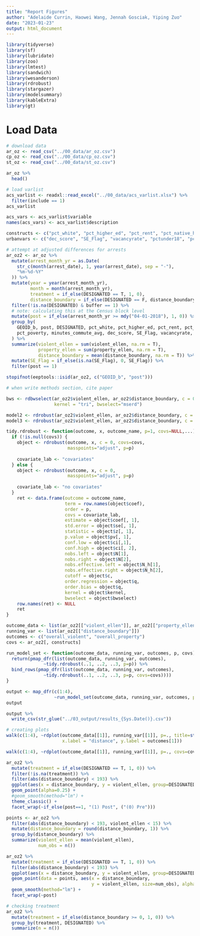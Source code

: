```yaml
---
title: "Report Figures"
author: "Adelaide Currin, Haowei Wang, Jennah Gosciak, Yiping Zuo"
date: "2023-01-23"
output: html_document
---
```


```r
library(tidyverse)
library(sf)
library(lubridate)
library(zoo)
library(lmtest)
library(sandwich)
library(wesanderson)
library(rdrobust)
library(stargazer)
library(modelsummary)
library(kableExtra)
library(gt)
```

# Load Data

```r
# download data
ar_oz <- read_csv("../00_data/ar_oz.csv")
cp_oz <- read_csv("../00_data/cp_oz.csv")
st_oz <- read_csv("../00_data/st_oz.csv")

ar_oz %>%
  head()
```
```r
# load varlist
acs_varlist <- readxl::read_excel("../00_data/acs_varlist.xlsx") %>%
  filter(include == 1)
acs_varlist

acs_vars <- acs_varlist$variable
names(acs_vars) <- acs_varlist$description

constructs <- c("pct_white", "pct_higher_ed", "pct_rent", "pct_native_hc_covered", "pct_poverty", "minutes_commute_avg")
urbanvars <- c("dec_score", "SE_Flag", "vacancyrate", "pctunder18", "pctover64")
```

```r
# attempt at adjusted differences for arrests
ar_oz2 <- ar_oz %>%
  mutate(arrest_month_yr = as.Date(
    str_c(month(arrest_date), 1, year(arrest_date), sep = "-"),
    "%m-%d-%Y"
  )) %>%
  mutate(year = year(arrest_month_yr),
         month = month(arrest_month_yr),
         treatment = if_else(DESIGNATED == T, 1, 0),
         distance_boundary = if_else(DESIGNATED == F, distance_boundary * -1, distance_boundary)) %>%
  filter(!is.na(DESIGNATED) & buffer == 1) %>%
  # note: calculating this at the Census block level
  mutate(post = if_else(arrest_month_yr >= mdy("04-01-2018"), 1, 0)) %>% 
  group_by(
    GEOID_b, post, DESIGNATED, pct_white, pct_higher_ed, pct_rent, pct_native_hc_covered,
    pct_poverty, minutes_commute_avg, dec_score, SE_Flag, vacancyrate, pctunder18, pctover64, buffer
  ) %>%
  summarize(violent_ellen = sum(violent_ellen, na.rm = T),
            property_ellen = sum(property_ellen, na.rm = T),
            distance_boundary = mean(distance_boundary, na.rm = T)) %>%
  mutate(SE_Flag = if_else(is.na(SE_Flag), 0, SE_Flag)) %>% 
  filter(post == 1)

stopifnot(eeptools::isid(ar_oz2, c("GEOID_b", "post")))

# when write methods section, cite paper
```

```r
bws <- rdbwselect(ar_oz2$violent_ellen, ar_oz2$distance_boundary, c = 0,
                  kernel = "tri", bwselect="mserd")

model2 <- rdrobust(ar_oz2$violent_ellen, ar_oz2$distance_boundary, c = 0, masspoints="adjust", p=2)
model3 <- rdrobust(ar_oz2$violent_ellen, ar_oz2$distance_boundary, c = 0, masspoints="adjust", p=3)
```

```r
tidy.rdrobust <- function(outcome, x, outcome_name, p=1, covs=NULL,...){
  if (!is.null(covs)) {
    object <- rdrobust(outcome, x, c = 0, covs=covs,
                       masspoints="adjust", p=p)
    
    covariate_lab <- "covariates"
  } else {
    object <- rdrobust(outcome, x, c = 0,
                       masspoints="adjust", p=p)
    
    covariate_lab <- "no covariates"
  }
    ret <- data.frame(outcome = outcome_name, 
                      term = row.names(object$coef),
                      order = p,
                      covs = covariate_lab,
                      estimate = object$coef[, 1], 
                      std.error = object$se[, 1], 
                      statistic = object$z[, 1],
                      p.value = object$pv[, 1], 
                      conf.low = object$ci[,1],
                      conf.high = object$ci[, 2],
                      nobs.left = object$N[1],
                      nobs.right = object$N[2],
                      nobs.effective.left = object$N_h[1],
                      nobs.effective.right = object$N_h[2],
                      cutoff = object$c,
                      order.regression = object$q,
                      order.bias = object$q,
                      kernel = object$kernel,
                      bwselect = object$bwselect)
    row.names(ret) <- NULL
    ret
}

```

```r
outcome_data <- list(ar_oz2[["violent_ellen"]], ar_oz2[["property_ellen"]])
running_var <- list(ar_oz2[["distance_boundary"]])
outcomes <- c("overall_violent", "overall_property")
covs <- ar_oz2[, constructs]

run_model_set <- function(outcome_data, running_var, outcomes, p, covs) {
  return(pmap_dfr(list(outcome_data, running_var, outcomes),
              ~tidy.rdrobust(..1, ..2, ..3, p=p)) %>% 
  bind_rows(pmap_dfr(list(outcome_data, running_var, outcomes),
              ~tidy.rdrobust(..1, ..2, ..3, p=p, covs=covs))))
}

output <- map_dfr(c(1:4),
                  ~run_model_set(outcome_data, running_var, outcomes, p=., covs))
output

output %>% 
  write_csv(str_glue("../03_output/results_{Sys.Date()}.csv"))
```

```r
# creating plots
walk(c(1:4), ~rdplot(outcome_data[[1]], running_var[[1]], p=., title=str_glue("RD Plot for p={.}"),
                     x.label = "distance", y.label = outcomes[1]))

walk(c(1:4), ~rdplot(outcome_data[[1]], running_var[[1]], p=., covs=covs, title=str_glue("RD Plot w/ covariates for p={.}"), x.label = "distance", y.label = outcomes[1]))
```

```r
ar_oz2 %>% 
  mutate(treatment = if_else(DESIGNATED == T, 1, 0)) %>% 
  filter(!is.na(treatment)) %>% 
  filter(abs(distance_boundary) < 193) %>% 
  ggplot(aes(x = distance_boundary, y = violent_ellen, group=DESIGNATED, color=DESIGNATED)) +
  geom_point(alpha=0.25) +
  #geom_smooth(method="lm") +
  theme_classic() +
  facet_wrap(~if_else(post==1, "(1) Post", ("(0) Pre")))

points <- ar_oz2 %>% 
  filter(abs(distance_boundary) < 193, violent_ellen < 15) %>% 
  mutate(distance_boundary = round(distance_boundary, 1)) %>% 
  group_by(distance_boundary) %>% 
  summarize(violent_ellen = mean(violent_ellen),
            num_obs = n())

ar_oz2 %>% 
  mutate(treatment = if_else(DESIGNATED == T, 1, 0)) %>% 
  filter(abs(distance_boundary) < 193) %>% 
  ggplot(aes(x = distance_boundary, y = violent_ellen, group=DESIGNATED, color=DESIGNATED)) +
  geom_point(data = points, aes(x = distance_boundary,
                                y = violent_ellen, size=num_obs), alpha=.2, inherit.aes=F) +
  geom_smooth(method="lm") +
  facet_wrap(~post)

# checking treatment
ar_oz2 %>% 
  mutate(treatment = if_else(distance_boundary >= 0, 1, 0)) %>% 
  group_by(treatment, DESIGNATED) %>% 
  summarize(n = n())
```









